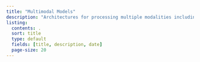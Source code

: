 ```yaml
---
title: "Multimodal Models"
description: "Architectures for processing multiple modalities including vision-language, audio-visual, and cross-modal models"
listing:
  contents: .
  sort: title
  type: default
  fields: [title, description, date]
  page-size: 20
---
```

